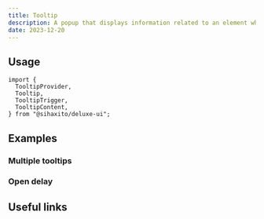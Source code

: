 ```yaml
---
title: Tooltip
description: A popup that displays information related to an element when the element receives keyboard focus or the mouse hovers over it.
date: 2023-12-20
---
```


<ComponentPreview name="tooltip/basic" />

## Usage

```tsx
import {
  TooltipProvider,
  Tooltip,
  TooltipTrigger,
  TooltipContent,
} from "@sihaxito/deluxe-ui";
```

## Examples

### Multiple tooltips

<ComponentPreview name="tooltip/multiple" />

### Open delay

<ComponentPreview name="tooltip-custom-delay" />

## Useful links
